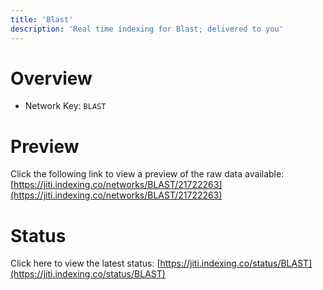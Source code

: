 ```yaml
---
title: 'Blast'
description: 'Real time indexing for Blast; delivered to you'
---
```


# Overview
- Network Key: `BLAST`

# Preview
Click the following link to view a preview of the raw data available: [https://jiti.indexing.co/networks/BLAST/21722263](https://jiti.indexing.co/networks/BLAST/21722263)

# Status
Click here to view the latest status: [https://jiti.indexing.co/status/BLAST](https://jiti.indexing.co/status/BLAST)
